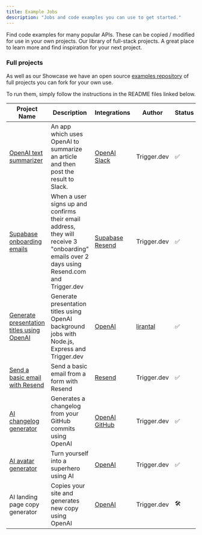 ```yaml
---
title: Example Jobs
description: "Jobs and code examples you can use to get started."
---
```


<Snippet file="v2-deprecation-warning.mdx" />

<CardGroup>
  <Card title="API catalog with code samples" icon="code" href="https://trigger.dev/apis">
    Find code examples for many popular APIs. These can be copied / modified for use in your own
    projects.
  </Card>
  <Card
    title="Browse our Project Showcase"
    icon="rocket-launch"
    href="https://trigger.dev/showcase"
    color="#EC4899"
  >
    Our library of full-stack projects. A great place to learn more and find inspiration for your
    next project.
  </Card>
</CardGroup>

### Full projects

As well as our Showcase we have an open source [examples repository](https://github.com/triggerdotdev/examples/tree/main) of full projects you can fork for your own use.

To run them, simply follow the instructions in the README files linked below.

| Project Name                                                                                                     | Description                                                                                                                                 | Integrations                                                                                                                | Author                                  | Status |
| ---------------------------------------------------------------------------------------------------------------- | ------------------------------------------------------------------------------------------------------------------------------------------- | --------------------------------------------------------------------------------------------------------------------------- | --------------------------------------- | ------ |
| [OpenAI text summarizer](https://trigger.dev/showcase/projects/openai-text-summarizer)                           | An app which uses OpenAI to summarize an article and then post the result to Slack.                                                         | [OpenAI](https://trigger.dev/docs/integrations/apis/openai) [Slack](https://trigger.dev/docs/integrations/apis/slack)       | Trigger.dev                             | ✅     |
| [Supabase onboarding emails](https://trigger.dev/showcase/projects/supabase-onboarding-emails)                   | When a user signs up and confirms their email address, they will receive 3 "onboarding" emails over 2 days using Resend.com and Trigger.dev | [Supabase](https://trigger.dev/docs/integrations/apis/supabase) [Resend](https://trigger.dev/docs/integrations/apis/resend) | Trigger.dev                             | ✅     |
| [Generate presentation titles using OpenAI](https://github.com/triggerdotdev/examples/tree/main/express-vanilla) | Generate presentation titles using OpenAI background jobs with Node.js, Express and Trigger.dev                                             | [OpenAI](https://trigger.dev/docs/integrations/apis/openai)                                                                 | [lirantal](https://github.com/lirantal) | ✅     |
| [Send a basic email with Resend](https://trigger.dev/showcase/projects/resend-email-form)                        | Send a basic email from a form with Resend                                                                                                  | [Resend](https://trigger.dev/docs/integrations/apis/resend)                                                                 | Trigger.dev                             | ✅     |
| [AI changelog generator](https://autochangelog.dev/)                                                             | Generates a changelog from your GitHub commits using OpenAI                                                                                 | [OpenAI](https://trigger.dev/docs/integrations/apis/openai) [GitHub](https://trigger.dev/docs/integrations/apis/github)     | Trigger.dev                             | ✅     |
| [AI avatar generator](https://trigger.dev/showcase/projects/avatar-generator)                                    | Turn yourself into a superhero using AI                                                                                                     | [OpenAI](https://trigger.dev/docs/integrations/apis/openai)                                                                 | Trigger.dev                             | ✅     |
| AI landing page copy generator                                                                                   | Copies your site and generates new copy using OpenAI                                                                                        | [OpenAI](https://trigger.dev/docs/integrations/apis/openai)                                                                 | Trigger.dev                             | 🛠️     |
